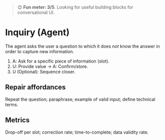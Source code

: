 
<Meta title="Primitives/Conversation/Conversational activities/Inquiry (Agent)" />

> 😊 **Fun meter: 3/5**. Looking for useful building blocks for conversational UI.

# Inquiry (Agent)

The agent asks the user a question to which it does *not* know the answer in order to capture new information.

1. A: Ask for a specific piece of information (slot).
2. U: Provide value → A: Confirm/store.
3. U (Optional): Sequence closer.

## Repair affordances
Repeat the question; paraphrase; example of valid input; define technical terms.

## Metrics
Drop-off per slot; correction rate; time-to-complete; data validity rate.

